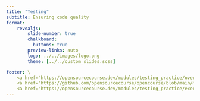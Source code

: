 ```yaml
---
title: "Testing"
subtitle: Ensuring code quality
format:
    revealjs:
        slide-number: true
        chalkboard:
          buttons: true
        preview-links: auto
        logo: ../../images/logo.png
        theme: [../../custom_slides.scss]

footer: \
    <a href="https://opensourcecourse.dev/modules/testing_practice/overview.html">overview</a> /\
    <a href="https://github.com/opensourcecourse/opencourse/blob/main/modules/testing_practice/slides.qmd">source</a> /\
    <a href="https://opensourcecourse.dev/modules/testing_practice/exercises.html">exercises</a>
---
```

